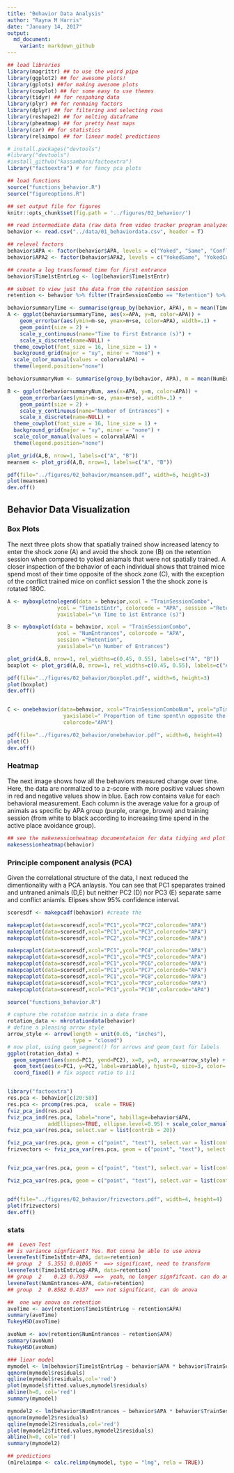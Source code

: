 ```yaml
---
title: "Behavior Data Analysis"
author: "Rayna M Harris"
date: "January 14, 2017"
output:
  md_document:
    variant: markdown_github
---
```


```r
## load libraries 
library(magrittr) ## to use the weird pipe
library(ggplot2) ## for awesome plots!
library(gplots) ##for making awesome plots
library(cowplot) ## for some easy to use themes
library(tidyr) ## for respahing data
library(plyr) ## for renmaing factors
library(dplyr) ## for filtering and selecting rows
library(reshape2) ## for melting dataframe
library(pheatmap) ## for pretty heat maps
library(car) ## for statistics
library(relaimpo) ## for linear model predictions

# install.packages("devtools")
#library("devtools")
#install_github("kassambara/factoextra")
library("factoextra") # for fancy pca plots

## load functions 
source("functions_behavior.R")
source("figureoptions.R")

## set output file for figures 
knitr::opts_chunk$set(fig.path = '../figures/02_behavior/')
```


```r
## read intermediate data (raw data from video tracker program analyzed in matlab)
behavior <- read.csv("../data/01_behaviordata.csv", header = T)

## relevel factors
behavior$APA <- factor(behavior$APA, levels = c("Yoked", "Same", "Conflict"))
behavior$APA2 <- factor(behavior$APA2, levels = c("YokedSame", "YokedConflict","Same", "Conflict"))

## create a log transformed time for first entrance
behavior$Time1stEntrLog <- log(behavior$Time1stEntr)

## subset to view just the data from the retention session
retention <- behavior %>% filter(TrainSessionCombo == "Retention") %>%  droplevels() 
```

```r
behaviorsummaryTime <- summarise(group_by(behavior, APA), m = mean(Time1stEntr), se = sd(Time1stEntr)/sqrt(length(Time1stEntr)))
A <- ggplot(behaviorsummaryTime, aes(x=APA, y=m, color=APA)) + 
    geom_errorbar(aes(ymin=m-se, ymax=m+se, color=APA), width=.1) +
    geom_point(size = 2) +
    scale_y_continuous(name="Time to First Entrance (s)") +
    scale_x_discrete(name=NULL) +
  theme_cowplot(font_size = 16, line_size = 1) +
  background_grid(major = "xy", minor = "none") +
  scale_color_manual(values = colorvalAPA) +
  theme(legend.position="none") 

behaviorsummaryNum <- summarise(group_by(behavior, APA), m = mean(NumEntrances), se = sd(NumEntrances)/sqrt(length(NumEntrances)))

B <- ggplot(behaviorsummaryNum, aes(x=APA, y=m, color=APA)) + 
    geom_errorbar(aes(ymin=m-se, ymax=m+se), width=.1) +
    geom_point(size = 2) +
    scale_y_continuous(name="Number of Entrances") +
    scale_x_discrete(name=NULL) +
  theme_cowplot(font_size = 16, line_size = 1) +
  background_grid(major = "xy", minor = "none") +
  scale_color_manual(values = colorvalAPA) +
  theme(legend.position="none")

plot_grid(A,B, nrow=1, labels=c("A", "B"))
meansem <- plot_grid(A,B, nrow=1, labels=c("A", "B"))

pdf(file="../figures/02_behavior/meansem.pdf", width=6, height=3)
plot(meansem)
dev.off()

```

## Behavior Data Visualization 

### Box Plots
The next three plots show that spatially trained show increased latency to enter the shock zone (A) and avoid the shock zone (B) on the retention session when compared to yoked aniamals that were not spatially trained. A closer inspection of the behavior of each individual shows that trained mice spend most of their time opposite of the shock zone (C), with the exception of the conflict trained mice on conflict session 1 the the shock zone is rotated 180C.

```r
A <- myboxplotnolegend(data = behavior,xcol = "TrainSessionCombo", 
                ycol = "Time1stEntr", colorcode = "APA", session ="Retention",
                yaxislabel="\n Time to 1st Entrance (s)")

B <- myboxplot(data = behavior, xcol = "TrainSessionCombo", 
                ycol = "NumEntrances", colorcode = "APA", 
                session ="Retention",
                yaxislabel="\n Number of Entrances") 

plot_grid(A,B, nrow=1, rel_widths=c(0.45, 0.55), labels=c("A", "B"))
boxplot <- plot_grid(A,B, nrow=1, rel_widths=c(0.45, 0.55), labels=c("A", "B"))

pdf(file="../figures/02_behavior/boxplot.pdf", width=6, height=3)
plot(boxplot)
dev.off()


C <- onebehavior(data=behavior, xcol="TrainSessionComboNum", ycol="pTimeOPP",
                  yaxislabel=" Proportion of time spent\n opposite the shock zone",
                  colorcode="APA")

pdf(file="../figures/02_behavior/onebehavior.pdf", width=6, height=4)
plot(C)
dev.off()

```

### Heatmap
The next image shows how all the behaviors measured change over time. Here, the data are normalized to a z-score with more positive values shown in red and negative values show in blue. Each row contains value for each behavioral measurement. Each column is the average value for a group of animals as specific by APA group (purple, orange, brown) and training session (from white to black according to increasing time spend in the active place avoidance group). 

```r
## see the makesessionheatmap documentataion for data tidying and plot specifications
makesessionheatmap(behavior)
```


### Principle component analysis (PCA)
Given the correlational structure of the data, I next reduced the dimentionality with a PCA anlaysis. You can see that PC1 speparates trained and untraned animals (D,E) but neither PC2 (D) nor PC3 (E) separate same and conflict aniamls. Elipses show 95% confidence interval.

```r
scoresdf <- makepcadf(behavior) #create the 

makepcaplot(data=scoresdf,xcol="PC1",ycol="PC2",colorcode="APA")
makepcaplot(data=scoresdf,xcol="PC1",ycol="PC3",colorcode="APA")
makepcaplot(data=scoresdf,xcol="PC2",ycol="PC3",colorcode="APA")

makepcaplot(data=scoresdf,xcol="PC1",ycol="PC4",colorcode="APA")
makepcaplot(data=scoresdf,xcol="PC1",ycol="PC5",colorcode="APA")
makepcaplot(data=scoresdf,xcol="PC1",ycol="PC6",colorcode="APA")
makepcaplot(data=scoresdf,xcol="PC1",ycol="PC7",colorcode="APA")
makepcaplot(data=scoresdf,xcol="PC1",ycol="PC8",colorcode="APA")
makepcaplot(data=scoresdf,xcol="PC1",ycol="PC9",colorcode="APA")
makepcaplot(data=scoresdf,xcol="PC1",ycol="PC10",colorcode="APA")

source("functions_behavior.R")

# capture the rotation matrix in a data frame
rotation_data <- mkrotationdata(behavior)
# define a pleasing arrow style
arrow_style <- arrow(length = unit(0.05, "inches"),
                     type = "closed")
# now plot, using geom_segment() for arrows and geom_text for labels
ggplot(rotation_data) + 
  geom_segment(aes(xend=PC1, yend=PC2), x=0, y=0, arrow=arrow_style) + 
  geom_text(aes(x=PC1, y=PC2, label=variable), hjust=0, size=3, color='red') + 
  coord_fixed() # fix aspect ratio to 1:1


library("factoextra")
res.pca <- behavior[c(20:58)]  
res.pca <- prcomp(res.pca,  scale = TRUE)
fviz_pca_ind(res.pca)
fviz_pca_ind(res.pca, label="none", habillage=behavior$APA,
             addEllipses=TRUE, ellipse.level=0.95) + scale_color_manual(values=colorvalAPA)
fviz_pca_var(res.pca, select.var = list(contrib = 20))

fviz_pca_var(res.pca, geom = c("point", "text"), select.var = list(contrib = 20))
frizvectors <- fviz_pca_var(res.pca, geom = c("point", "text"), select.var = list(contrib = 20), axes = c(2, 3))


fviz_pca_var(res.pca, geom = c("point", "text"), select.var = list(contrib = 10), axes = c(2, 3))

fviz_pca_var(res.pca, geom = c("point", "text"), select.var = list(contrib = 10), axes = c(1, 4))


pdf(file="../figures/02_behavior/frizvectors.pdf", width=4, height=4)
plot(frizvectors)
dev.off()
```


### stats
```r
##  Leven Test
## is variance signficant? Yes. Not conna be able to use anova
leveneTest(Time1stEntr~APA, data=retention)
## group  2  5.3551 0.01005 *  ==> significant, need to transform
leveneTest(Time1stEntrLog~APA, data=retention)
## group  2    0.23 0.7959  ==>  yeah, no longer signfifcant. can do anova
leveneTest(NumEntrances~APA, data=retention)
## group  2  0.8582 0.4337  ==> not significant, can do anova

##  one way anova on retention
avoTime <- aov(retention$Time1stEntrLog ~ retention$APA)
summary(avoTime)
TukeyHSD(avoTime)

avoNum <- aov(retention$NumEntrances ~ retention$APA)
summary(avoNum)
TukeyHSD(avoNum)

### liear model
mymodel <- lm(behavior$Time1stEntrLog ~ behavior$APA * behavior$TrainSessionCombo)
qqnorm(mymodel$residuals)
qqline(mymodel$residuals,col='red')
plot(mymodel$fitted.values,mymodel$residuals)
abline(h=0, col='red')
summary(mymodel)

mymodel2 <- lm(behavior$NumEntrances ~ behavior$APA * behavior$TrainSessionCombo)
qqnorm(mymodel2$residuals)
qqline(mymodel2$residuals,col='red')
plot(mymodel2$fitted.values,mymodel2$residuals)
abline(h=0, col='red')
summary(mymodel2)

## predictions
(m1relaimpo <- calc.relimp(mymodel, type = "lmg", rela = TRUE))
```